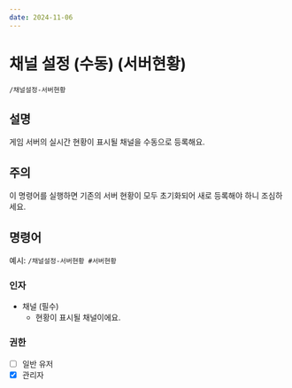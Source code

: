 ```yaml
---
date: 2024-11-06
---
```


# 채널 설정 (수동) (서버현황)
```/채널설정-서버현황```

## 설명
게임 서버의 실시간 현황이 표시될 채널을 수동으로 등록해요.

## 주의
이 명령어를 실행하면 기존의 서버 현황이 모두 초기화되어 새로 등록해야 하니 조심하세요.

## 명령어
예시: ```/채널설정-서버현황 #서버현황```

### 인자
* 채널 (필수)
  * 현황이 표시될 채널이에요.

### 권한
* [ ] 일반 유저
* [x] 관리자